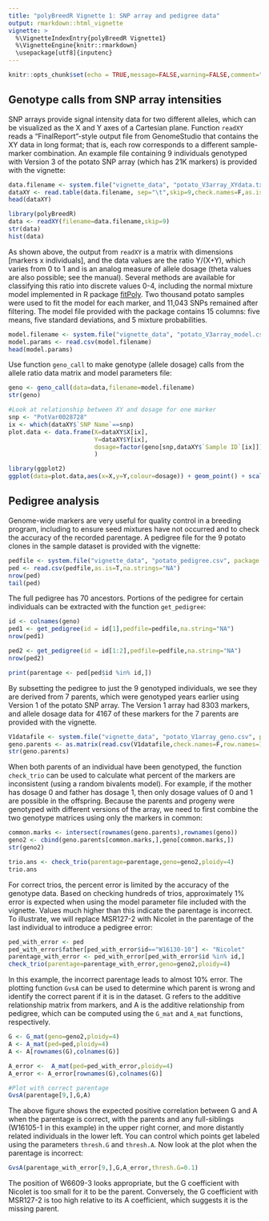 ```yaml
---
title: "polyBreedR Vignette 1: SNP array and pedigree data"
output: rmarkdown::html_vignette
vignette: >
  %\VignetteIndexEntry{polyBreedR Vignette1}
  %\VignetteEngine{knitr::rmarkdown}
  \usepackage[utf8]{inputenc}
---
```


```r
knitr::opts_chunk$set(echo = TRUE,message=FALSE,warning=FALSE,comment="##",fig.width=5,fig.height=5)
```

## Genotype calls from SNP array intensities
SNP arrays provide signal intensity data for two different alleles, which can be visualized as the X and Y axes of a Cartesian plane. Function `readXY` reads a "FinalReport"-style output file from GenomeStudio that contains the XY data in long format; that is, each row corresponds to a different sample-marker combination. An example file containing 9 individuals genotyped with Version 3 of the potato SNP array (which has 21K markers) is provided with the vignette:
```r
data.filename <- system.file("vignette_data", "potato_V3array_XYdata.txt", package = "polyBreedR")
dataXY <- read.table(data.filename, sep="\t",skip=9,check.names=F,as.is=T,header=T)
head(dataXY)

library(polyBreedR)
data <- readXY(filename=data.filename,skip=9)
str(data)
hist(data)
```

As shown above, the output from `readXY` is a matrix with dimensions [markers x individuals], and the data values are the ratio Y/(X+Y), which varies from 0 to 1 and is an analog measure of allele dosage (theta values are also possible; see the manual). Several methods are available for classifying this ratio into discrete values 0-4, including the normal mixture model implemented in R package [fitPoly](https://cran.r-project.org/web/packages/fitPoly/index.html). Two thousand potato samples were used to fit the model for each marker, and 11,043 SNPs remained after filtering. The model file provided with the package contains 15 columns: five means, five standard deviations, and 5 mixture probabilities.
```r
model.filename <- system.file("vignette_data", "potato_V3array_model.csv", package = "polyBreedR")
model.params <- read.csv(model.filename)
head(model.params)
```

Use function `geno_call` to make genotype (allele dosage) calls from the allele ratio data matrix and model parameters file:
```r
geno <- geno_call(data=data,filename=model.filename)
str(geno)

#Look at relationship between XY and dosage for one marker 
snp <- "PotVar0028728"
ix <- which(dataXY$`SNP Name`==snp)
plot.data <- data.frame(X=dataXY$X[ix],
                        Y=dataXY$Y[ix],
                        dosage=factor(geno[snp,dataXY$`Sample ID`[ix]])
                        )

library(ggplot2)
ggplot(data=plot.data,aes(x=X,y=Y,colour=dosage)) + geom_point() + scale_colour_brewer(palette="Set1") + coord_fixed(ratio=1) + xlim(c(0,1)) + ylim(c(0,1)) + ggtitle(snp)
```

## Pedigree analysis
Genome-wide markers are very useful for quality control in a breeding program, including to ensure seed mixtures have not occurred and to check the accuracy of the recorded parentage. A pedigree file for the 9 potato clones in the sample dataset is provided with the vignette:
```r
pedfile <- system.file("vignette_data", "potato_pedigree.csv", package = "polyBreedR")
ped <- read.csv(pedfile,as.is=T,na.strings="NA")
nrow(ped)
tail(ped)
```

The full pedigree has 70 ancestors. Portions of the pedigree for certain individuals can be extracted with the function `get_pedigree`:
```r
id <- colnames(geno)
ped1 <- get_pedigree(id = id[1],pedfile=pedfile,na.string="NA")
nrow(ped1)

ped2 <- get_pedigree(id = id[1:2],pedfile=pedfile,na.string="NA")
nrow(ped2)

print(parentage <- ped[ped$id %in% id,])
```

By subsetting the pedigree to just the 9 genotyped individuals, we see they are derived from 7 parents, which were genotyped years earlier using Version 1 of the potato SNP array. The Version 1 array had 8303 markers, and allele dosage data for 4167 of these markers for the 7 parents are provided with the vignette. 
```r
V1datafile <- system.file("vignette_data", "potato_V1array_geno.csv", package = "polyBreedR")
geno.parents <- as.matrix(read.csv(V1datafile,check.names=F,row.names=1))
str(geno.parents)
```

When both parents of an individual have been genotyped, the function `check_trio` can be used to calculate what percent of the markers are inconsistent (using a random bivalents model). For example, if the mother has dosage 0 and father has dosage 1, then only dosage values of 0 and 1 are possible in the offspring. Because the parents and progeny were genotyped with different versions of the array, we need to first combine the two genotype matrices using only the markers in common:
```r
common.marks <- intersect(rownames(geno.parents),rownames(geno))
geno2 <- cbind(geno.parents[common.marks,],geno[common.marks,])
str(geno2)

trio.ans <- check_trio(parentage=parentage,geno=geno2,ploidy=4)
trio.ans
```

For correct trios, the percent error is limited by the accuracy of the genotype data. Based on checking hundreds of trios, approximately 1% error is expected when using the model parameter file included with the vignette. Values much higher than this indicate the parentage is incorrect. To illustrate, we will replace MSR127-2 with Nicolet in the parentage of the last individual to introduce a pedigree error:
```r
ped_with_error <- ped
ped_with_error$father[ped_with_error$id=="W16130-10"] <- "Nicolet"
parentage_with_error <- ped_with_error[ped_with_error$id %in% id,]
check_trio(parentage=parentage_with_error,geno=geno2,ploidy=4)
```

In this example, the incorrect parentage leads to almost 10% error. The plotting function `GvsA` can be used to determine which parent is wrong and identify the correct parent if it is in the dataset. G refers to the additive relationship matrix from markers, and A is the additive relationship from pedigree, which can be computed using the `G_mat` and `A_mat` functions, respectively. 
```r
G <- G_mat(geno=geno2,ploidy=4)
A <- A_mat(ped=ped,ploidy=4)
A <- A[rownames(G),colnames(G)]

A_error <-  A_mat(ped=ped_with_error,ploidy=4)
A_error <- A_error[rownames(G),colnames(G)]

#Plot with correct parentage
GvsA(parentage[9,],G,A)
```

The above figure shows the expected positive correlation between G and A when the parentage is correct, with the parents and any full-siblings (W16105-1 in this example) in the upper right corner, and more distantly related individuals in the lower left. You can control which points get labeled using the parameters `thresh.G` and `thresh.A`. Now look at the plot when the parentage is incorrect:

```r
GvsA(parentage_with_error[9,],G,A_error,thresh.G=0.1)
```

The position of W6609-3 looks appropriate, but the G coefficient with Nicolet is too small for it to be the parent. Conversely, the G coefficient with MSR127-2 is too high relative to its A coefficient, which suggests it is the missing parent.

